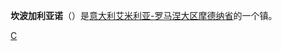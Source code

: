 {{Infobox Settlement
| name = 坎波加利亚诺<br/>Campogalliano
| image_skyline = 
| imagesize = 
| image_caption = 
| image_flag = 
| image_shield = 
| pushpin_map = Italy
| pushpin_label_position = bottom
| subdivision_type = 国家
| subdivision_name = {{ITA}}
| subdivision_type1 = [[意大利行政区划|大区]]
| subdivision_name1 = [[艾米利亚-罗马涅大区|艾米利亚-罗马涅大区]]
| subdivision_type2 = [[意大利行政区划|省]]
| subdivision_name2 =  [[摩德纳省|摩德纳省]]
| elevation_m = 43
| elevation_ft = 
| area_total_km2 = 35
| population_as_of = 2004年
| population_total = 8044
| population_density_km2 = auto
| timezone = [[CET|CET]]
| utc_offset = +1
| timezone_DST = 
| utc_offset_DST = 
| latd = 44
| latm = 41
| lats = 
| latNS = N
| longd = 10
| longm = 51
| longs = 
| longEW = E
| website =  
}}
'''坎波加利亚诺'''（{{lang-it|Campogalliano}}）是[[意大利|意大利]][[艾米利亚-罗马涅大区|艾米利亚-罗马涅大区]][[摩德纳省|摩德纳省]]的一个镇。

{{摩德納省市鎮}}

[[Category:摩德纳省市镇|C]]


{{Italy-geo-stub}}